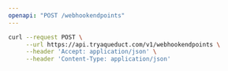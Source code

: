 ```yaml
---
openapi: "POST /webhookendpoints"
---
```


<RequestExample>

```bash Request
curl --request POST \
     --url https://api.tryaqueduct.com/v1/webhookendpoints \
     --header 'Accept: application/json' \
     --header 'Content-Type: application/json'
```

</RequestExample>
